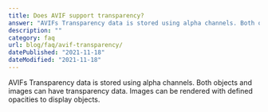 ```yaml
---
title: Does AVIF support transparency?
answer: "AVIFs Transparency data is stored using alpha channels. Both objects and images can have transparency data. Images can be rendered with defined opacities to display objects."
description: ""
category: faq
url: blog/faq/avif-transparency/
datePublished: "2021-11-18"
dateModified: "2021-11-18"
---
```


AVIFs Transparency data is stored using alpha channels. Both objects and images can have transparency data. Images can be rendered with defined opacities to display objects.
